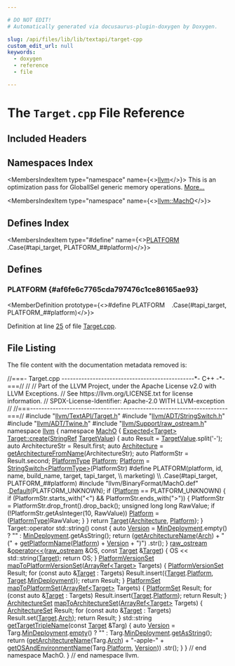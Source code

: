 ```yaml
---

# DO NOT EDIT!
# Automatically generated via docusaurus-plugin-doxygen by Doxygen.

slug: /api/files/lib/lib/textapi/target-cpp
custom_edit_url: null
keywords:
  - doxygen
  - reference
  - file

---
```





# The `Target.cpp` File Reference

<DoxygenPage pluginConfig={pluginConfig}>



## Included Headers

<IncludesList>
<IncludesListItem
  filePath="llvm/TextAPI/Target.h"
  permalink="/docs/api/files/include/include/llvm/include/llvm/textapi/target-h"
  isLocal="true" />
<IncludesListItem
  filePath="llvm/ADT/StringSwitch.h"
  permalink="/docs/api/files/include/include/llvm/include/llvm/adt/stringswitch-h"
  isLocal="true" />
<IncludesListItem
  filePath="llvm/ADT/Twine.h"
  permalink="/docs/api/files/include/include/llvm/include/llvm/adt/twine-h"
  isLocal="true" />
<IncludesListItem
  filePath="llvm/Support/raw_ostream.h"
  permalink="/docs/api/files/include/include/llvm/include/llvm/support/raw-ostream-h"
  isLocal="true" />
<IncludesListItem
  filePath="llvm/BinaryFormat/MachO.def"
  permalink=""
  isLocal="true" />
</IncludesList>

## Namespaces Index

<MembersIndex>

<MembersIndexItem
  type="namespace"
  name={<><a href="/docs/api/namespaces/llvm">llvm</a></>}>
This is an optimization pass for GlobalISel generic memory operations. <a href="/docs/api/namespaces/llvm/#details">More...</a>
</MembersIndexItem>

<MembersIndexItem
  type="namespace"
  name={<><a href="/docs/api/namespaces/llvm/macho">llvm::MachO</a></>}>
</MembersIndexItem>

</MembersIndex>

## Defines Index

<MembersIndex>

<MembersIndexItem
  type="#define"
  name={<><a href="#af6fe6c7765cda797476c1ce86165ae93">PLATFORM</a>&nbsp;&nbsp;&nbsp;  .Case(#tapi&#95;target, PLATFORM&#95;##platform)</>}>
</MembersIndexItem>

</MembersIndex>


<SectionDefinition>

## Defines

### PLATFORM {#af6fe6c7765cda797476c1ce86165ae93}

<MemberDefinition
  prototype={<>#define PLATFORM&nbsp;&nbsp;&nbsp;  .Case(#tapi&#95;target, PLATFORM&#95;##platform)</>}>

Definition at line <a href="#l00025">25</a> of file <a href="/docs/api/files/lib/lib/textapi/target-cpp">Target.cpp</a>.
</MemberDefinition>

</SectionDefinition>

## File Listing

The file content with the documentation metadata removed is:

<ProgramListing>

<Link id="l00001" /><CodeLine lineNumber="1"><Highlight kind="comment">//===- Target.cpp -----------------------------------------------&#42;- C++ -&#42;-===//</Highlight><Highlight kind="normal"></Highlight></CodeLine>
<Link id="l00002" /><CodeLine lineNumber="2"><Highlight kind="normal"></Highlight><Highlight kind="comment">//</Highlight><Highlight kind="normal"></Highlight></CodeLine>
<Link id="l00003" /><CodeLine lineNumber="3"><Highlight kind="normal"></Highlight><Highlight kind="comment">// Part of the LLVM Project, under the Apache License v2.0 with LLVM Exceptions.</Highlight><Highlight kind="normal"></Highlight></CodeLine>
<Link id="l00004" /><CodeLine lineNumber="4"><Highlight kind="normal"></Highlight><Highlight kind="comment">// See https://llvm.org/LICENSE.txt for license information.</Highlight><Highlight kind="normal"></Highlight></CodeLine>
<Link id="l00005" /><CodeLine lineNumber="5"><Highlight kind="normal"></Highlight><Highlight kind="comment">// SPDX-License-Identifier: Apache-2.0 WITH LLVM-exception</Highlight><Highlight kind="normal"></Highlight></CodeLine>
<Link id="l00006" /><CodeLine lineNumber="6"><Highlight kind="normal"></Highlight><Highlight kind="comment">//</Highlight><Highlight kind="normal"></Highlight></CodeLine>
<Link id="l00007" /><CodeLine lineNumber="7"><Highlight kind="normal"></Highlight><Highlight kind="comment">//===----------------------------------------------------------------------===//</Highlight><Highlight kind="normal"></Highlight></CodeLine>
<Link id="l00008" /><CodeLine lineNumber="8"><Highlight kind="normal"></Highlight></CodeLine>
<Link id="l00009" /><CodeLine lineNumber="9"><Highlight kind="normal"></Highlight><Highlight kind="preprocessor">#include &quot;<a href="/docs/api/files/include/include/llvm/include/llvm/textapi/target-h">llvm/TextAPI/Target.h</a>&quot;</Highlight><Highlight kind="normal"></Highlight></CodeLine>
<Link id="l00010" /><CodeLine lineNumber="10"><Highlight kind="normal"></Highlight><Highlight kind="preprocessor">#include &quot;<a href="/docs/api/files/include/include/llvm/include/llvm/adt/stringswitch-h">llvm/ADT/StringSwitch.h</a>&quot;</Highlight><Highlight kind="normal"></Highlight></CodeLine>
<Link id="l00011" /><CodeLine lineNumber="11"><Highlight kind="normal"></Highlight><Highlight kind="preprocessor">#include &quot;<a href="/docs/api/files/include/include/llvm/include/llvm/adt/twine-h">llvm/ADT/Twine.h</a>&quot;</Highlight><Highlight kind="normal"></Highlight></CodeLine>
<Link id="l00012" /><CodeLine lineNumber="12"><Highlight kind="normal"></Highlight><Highlight kind="preprocessor">#include &quot;<a href="/docs/api/files/include/include/llvm/include/llvm/support/raw-ostream-h">llvm/Support/raw&#95;ostream.h</a>&quot;</Highlight><Highlight kind="normal"></Highlight></CodeLine>
<Link id="l00013" /><CodeLine lineNumber="13"><Highlight kind="normal"></Highlight></CodeLine>
<Link id="l00014" /><CodeLine lineNumber="14"><Highlight kind="normal"></Highlight><Highlight kind="keyword">namespace </Highlight><Highlight kind="normal"><a href="/docs/api/namespaces/llvm">llvm</a> &#123;</Highlight></CodeLine>
<Link id="l00015" /><CodeLine lineNumber="15"><Highlight kind="normal"></Highlight><Highlight kind="keyword">namespace </Highlight><Highlight kind="normal"><a href="/docs/api/namespaces/llvm/macho">MachO</a> &#123;</Highlight></CodeLine>
<Link id="l00016" /><CodeLine lineNumber="16"><Highlight kind="normal"></Highlight></CodeLine>
<Link id="l00017" /><CodeLine lineNumber="17" lineLink="/docs/api/classes/llvm/macho/target/#ac60f765fb1e3ea2626663548ace96890"><Highlight kind="normal"><a href="/docs/api/classes/llvm/expected">Expected&lt;Target&gt;</a> <a href="/docs/api/classes/llvm/macho/target/#ac60f765fb1e3ea2626663548ace96890">Target::create</a>(<a href="/docs/api/classes/llvm/stringref">StringRef</a> <a href="/docs/api/namespaces/llvm/#a8fb0a43aab6ba906212950167775dbb1">TargetValue</a>) &#123;</Highlight></CodeLine>
<Link id="l00018" /><CodeLine lineNumber="18"><Highlight kind="normal">  </Highlight><Highlight kind="keyword">auto</Highlight><Highlight kind="normal"> Result = <a href="/docs/api/namespaces/llvm/#a8fb0a43aab6ba906212950167775dbb1">TargetValue</a>.split(</Highlight><Highlight kind="charliteral">&#39;-&#39;</Highlight><Highlight kind="normal">);</Highlight></CodeLine>
<Link id="l00019" /><CodeLine lineNumber="19"><Highlight kind="normal">  </Highlight><Highlight kind="keyword">auto</Highlight><Highlight kind="normal"> ArchitectureStr = Result.first;</Highlight></CodeLine>
<Link id="l00020" /><CodeLine lineNumber="20"><Highlight kind="normal">  </Highlight><Highlight kind="keyword">auto</Highlight><Highlight kind="normal"> <a href="/docs/api/namespaces/llvm/macho/#a70477e3fc02b7dbfd59604af47d88397">Architecture</a> = <a href="/docs/api/namespaces/llvm/macho/#a10005555774b1ad4d2a65a0904f3c573">getArchitectureFromName</a>(ArchitectureStr);</Highlight></CodeLine>
<Link id="l00021" /><CodeLine lineNumber="21"><Highlight kind="normal">  </Highlight><Highlight kind="keyword">auto</Highlight><Highlight kind="normal"> PlatformStr = Result.second;</Highlight></CodeLine>
<Link id="l00022" /><CodeLine lineNumber="22"><Highlight kind="normal">  <a href="/docs/api/namespaces/llvm/macho/#a3cdacd46a54ada4abe329c88c7a92504">PlatformType</a> <a href="/docs/api/classes/llvm/macho/target/#a508e7395c12db82efde5c42ecf8985cc">Platform</a>;</Highlight></CodeLine>
<Link id="l00023" /><CodeLine lineNumber="23"><Highlight kind="normal">  <a href="/docs/api/classes/llvm/macho/target/#a508e7395c12db82efde5c42ecf8985cc">Platform</a> = <a href="/docs/api/classes/llvm/stringswitch">StringSwitch&lt;PlatformType&gt;</a>(PlatformStr)</Highlight></CodeLine>
<Link id="l00024" /><CodeLine lineNumber="24"><Highlight kind="normal"></Highlight><Highlight kind="preprocessor">#define PLATFORM(platform, id, name, build&#95;name, target, tapi&#95;target,          \\</Highlight></CodeLine>
<Link id="l00025" /><CodeLine lineNumber="25"><Highlight kind="preprocessor">                 marketing)                                                    \\</Highlight></CodeLine>
<Link id="l00026" /><CodeLine lineNumber="26"><Highlight kind="preprocessor">  .Case(#tapi&#95;target, PLATFORM&#95;##platform)</Highlight><Highlight kind="normal"></Highlight></CodeLine>
<Link id="l00027" /><CodeLine lineNumber="27"><Highlight kind="normal"></Highlight><Highlight kind="preprocessor">#include &quot;llvm/BinaryFormat/MachO.def&quot;</Highlight><Highlight kind="normal"></Highlight></CodeLine>
<Link id="l00028" /><CodeLine lineNumber="28"><Highlight kind="normal">                 .<a href="/docs/api/classes/llvm/stringswitch/#a7f0e82e8a818ca43926fceb49be81661">Default</a>(PLATFORM&#95;UNKNOWN);</Highlight></CodeLine>
<Link id="l00029" /><CodeLine lineNumber="29"><Highlight kind="normal"></Highlight></CodeLine>
<Link id="l00030" /><CodeLine lineNumber="30"><Highlight kind="normal">  </Highlight><Highlight kind="keywordflow">if</Highlight><Highlight kind="normal"> (<a href="/docs/api/classes/llvm/macho/target/#a508e7395c12db82efde5c42ecf8985cc">Platform</a> == PLATFORM&#95;UNKNOWN) &#123;</Highlight></CodeLine>
<Link id="l00031" /><CodeLine lineNumber="31"><Highlight kind="normal">    </Highlight><Highlight kind="keywordflow">if</Highlight><Highlight kind="normal"> (PlatformStr.starts&#95;with(</Highlight><Highlight kind="stringliteral">&quot;&lt;&quot;</Highlight><Highlight kind="normal">) &amp;&amp; PlatformStr.ends&#95;with(</Highlight><Highlight kind="stringliteral">&quot;&gt;&quot;</Highlight><Highlight kind="normal">)) &#123;</Highlight></CodeLine>
<Link id="l00032" /><CodeLine lineNumber="32"><Highlight kind="normal">      PlatformStr = PlatformStr.drop&#95;front().drop&#95;back();</Highlight></CodeLine>
<Link id="l00033" /><CodeLine lineNumber="33"><Highlight kind="normal">      </Highlight><Highlight kind="keywordtype">unsigned</Highlight><Highlight kind="normal"> </Highlight><Highlight kind="keywordtype">long</Highlight><Highlight kind="normal"> </Highlight><Highlight kind="keywordtype">long</Highlight><Highlight kind="normal"> RawValue;</Highlight></CodeLine>
<Link id="l00034" /><CodeLine lineNumber="34"><Highlight kind="normal">      </Highlight><Highlight kind="keywordflow">if</Highlight><Highlight kind="normal"> (!PlatformStr.getAsInteger(10, RawValue))</Highlight></CodeLine>
<Link id="l00035" /><CodeLine lineNumber="35"><Highlight kind="normal">        <a href="/docs/api/classes/llvm/macho/target/#a508e7395c12db82efde5c42ecf8985cc">Platform</a> = (<a href="/docs/api/namespaces/llvm/macho/#a3cdacd46a54ada4abe329c88c7a92504">PlatformType</a>)RawValue;</Highlight></CodeLine>
<Link id="l00036" /><CodeLine lineNumber="36"><Highlight kind="normal">    &#125;</Highlight></CodeLine>
<Link id="l00037" /><CodeLine lineNumber="37"><Highlight kind="normal">  &#125;</Highlight></CodeLine>
<Link id="l00038" /><CodeLine lineNumber="38"><Highlight kind="normal"></Highlight></CodeLine>
<Link id="l00039" /><CodeLine lineNumber="39"><Highlight kind="normal">  </Highlight><Highlight kind="keywordflow">return</Highlight><Highlight kind="normal"> <a href="/docs/api/classes/llvm/macho/target/#a0861396380ac0f34248d539b8f74baa2">Target</a>&#123;<a href="/docs/api/namespaces/llvm/macho/#a70477e3fc02b7dbfd59604af47d88397">Architecture</a>, <a href="/docs/api/classes/llvm/macho/target/#a508e7395c12db82efde5c42ecf8985cc">Platform</a>&#125;;</Highlight></CodeLine>
<Link id="l00040" /><CodeLine lineNumber="40"><Highlight kind="normal">&#125;</Highlight></CodeLine>
<Link id="l00041" /><CodeLine lineNumber="41"><Highlight kind="normal"></Highlight></CodeLine>
<Link id="l00042" /><CodeLine lineNumber="42" lineLink="/docs/api/classes/llvm/macho/target/#ad0b01d165e54568f5471186d3bdbfc70"><Highlight kind="normal">Target::operator std::string()</Highlight><Highlight kind="keyword"> const </Highlight><Highlight kind="normal">&#123;</Highlight></CodeLine>
<Link id="l00043" /><CodeLine lineNumber="43"><Highlight kind="normal">  </Highlight><Highlight kind="keyword">auto</Highlight><Highlight kind="normal"> <a href="/docs/api/namespaces/llvm/#a689a023f54d38d41f6d952cac41ee538">Version</a> = <a href="/docs/api/classes/llvm/macho/target/#af53288d4cf3773021c4dd4aaefc4e861">MinDeployment</a>.empty() ? </Highlight><Highlight kind="stringliteral">&quot;&quot;</Highlight><Highlight kind="normal"> : <a href="/docs/api/classes/llvm/macho/target/#af53288d4cf3773021c4dd4aaefc4e861">MinDeployment</a>.getAsString();</Highlight></CodeLine>
<Link id="l00044" /><CodeLine lineNumber="44"><Highlight kind="normal"></Highlight></CodeLine>
<Link id="l00045" /><CodeLine lineNumber="45"><Highlight kind="normal">  </Highlight><Highlight kind="keywordflow">return</Highlight><Highlight kind="normal"> (<a href="/docs/api/namespaces/llvm/macho/#a2a0395d53f0485827bc5782c0b64a4e8">getArchitectureName</a>(<a href="/docs/api/classes/llvm/macho/target/#aee9dc737c9effa286ef632263cd45696">Arch</a>) + </Highlight><Highlight kind="stringliteral">&quot; (&quot;</Highlight><Highlight kind="normal"> + <a href="/docs/api/namespaces/llvm/macho/#a9d8c760e4070b3363f0000b33c567b37">getPlatformName</a>(<a href="/docs/api/classes/llvm/macho/target/#a508e7395c12db82efde5c42ecf8985cc">Platform</a>) +</Highlight></CodeLine>
<Link id="l00046" /><CodeLine lineNumber="46"><Highlight kind="normal">          <a href="/docs/api/namespaces/llvm/#a689a023f54d38d41f6d952cac41ee538">Version</a> + </Highlight><Highlight kind="stringliteral">&quot;)&quot;</Highlight><Highlight kind="normal">)</Highlight></CodeLine>
<Link id="l00047" /><CodeLine lineNumber="47"><Highlight kind="normal">      .str();</Highlight></CodeLine>
<Link id="l00048" /><CodeLine lineNumber="48"><Highlight kind="normal">&#125;</Highlight></CodeLine>
<Link id="l00049" /><CodeLine lineNumber="49"><Highlight kind="normal"></Highlight></CodeLine>
<Link id="l00050" /><CodeLine lineNumber="50" lineLink="/docs/api/namespaces/llvm/macho/#a8dc6944c5e5f948826f0fc7504828d7a"><Highlight kind="normal"><a href="/docs/api/classes/llvm/raw-ostream">raw&#95;ostream</a> &amp;<a href="/docs/api/namespaces/llvm/macho/#ac1a67dc2ed4b20506236a3f656c1b506">operator&lt;&lt;</a>(<a href="/docs/api/classes/llvm/raw-ostream">raw&#95;ostream</a> &amp;OS, </Highlight><Highlight kind="keyword">const</Highlight><Highlight kind="normal"> <a href="/docs/api/classes/llvm/macho/target">Target</a> &amp;<a href="/docs/api/classes/llvm/macho/target">Target</a>) &#123;</Highlight></CodeLine>
<Link id="l00051" /><CodeLine lineNumber="51"><Highlight kind="normal">  OS &lt;&lt; std::string(<a href="/docs/api/classes/llvm/macho/target">Target</a>);</Highlight></CodeLine>
<Link id="l00052" /><CodeLine lineNumber="52"><Highlight kind="normal">  </Highlight><Highlight kind="keywordflow">return</Highlight><Highlight kind="normal"> OS;</Highlight></CodeLine>
<Link id="l00053" /><CodeLine lineNumber="53"><Highlight kind="normal">&#125;</Highlight></CodeLine>
<Link id="l00054" /><CodeLine lineNumber="54"><Highlight kind="normal"></Highlight></CodeLine>
<Link id="l00055" /><CodeLine lineNumber="55" lineLink="/docs/api/namespaces/llvm/macho/#a831b4360f0de17f260ef2423128e570c"><Highlight kind="normal"><a href="/docs/api/namespaces/llvm/macho/#a500c37639f44ea5d77355432b0bb7770">PlatformVersionSet</a> <a href="/docs/api/namespaces/llvm/macho/#a831b4360f0de17f260ef2423128e570c">mapToPlatformVersionSet</a>(<a href="/docs/api/classes/llvm/arrayref">ArrayRef&lt;Target&gt;</a> Targets) &#123;</Highlight></CodeLine>
<Link id="l00056" /><CodeLine lineNumber="56"><Highlight kind="normal">  <a href="/docs/api/namespaces/llvm/macho/#a500c37639f44ea5d77355432b0bb7770">PlatformVersionSet</a> Result;</Highlight></CodeLine>
<Link id="l00057" /><CodeLine lineNumber="57"><Highlight kind="normal">  </Highlight><Highlight kind="keywordflow">for</Highlight><Highlight kind="normal"> (</Highlight><Highlight kind="keyword">const</Highlight><Highlight kind="normal"> </Highlight><Highlight kind="keyword">auto</Highlight><Highlight kind="normal"> &amp;<a href="/docs/api/classes/llvm/macho/target">Target</a> : Targets)</Highlight></CodeLine>
<Link id="l00058" /><CodeLine lineNumber="58"><Highlight kind="normal">    Result.insert(&#123;<a href="/docs/api/classes/llvm/macho/target">Target</a>.<a href="/docs/api/classes/llvm/macho/target/#a508e7395c12db82efde5c42ecf8985cc">Platform</a>, <a href="/docs/api/classes/llvm/macho/target">Target</a>.<a href="/docs/api/classes/llvm/macho/target/#af53288d4cf3773021c4dd4aaefc4e861">MinDeployment</a>&#125;);</Highlight></CodeLine>
<Link id="l00059" /><CodeLine lineNumber="59"><Highlight kind="normal">  </Highlight><Highlight kind="keywordflow">return</Highlight><Highlight kind="normal"> Result;</Highlight></CodeLine>
<Link id="l00060" /><CodeLine lineNumber="60"><Highlight kind="normal">&#125;</Highlight></CodeLine>
<Link id="l00061" /><CodeLine lineNumber="61"><Highlight kind="normal"></Highlight></CodeLine>
<Link id="l00062" /><CodeLine lineNumber="62" lineLink="/docs/api/namespaces/llvm/macho/#aa63f1bd00437a364087d0441126ec074"><Highlight kind="normal"><a href="/docs/api/namespaces/llvm/macho/#a69bfa13e6b39228d219413d8fb5f46a2">PlatformSet</a> <a href="/docs/api/namespaces/llvm/macho/#a62095b1729447a66edb49f9be4d3c38a">mapToPlatformSet</a>(<a href="/docs/api/classes/llvm/arrayref">ArrayRef&lt;Target&gt;</a> Targets) &#123;</Highlight></CodeLine>
<Link id="l00063" /><CodeLine lineNumber="63"><Highlight kind="normal">  <a href="/docs/api/namespaces/llvm/macho/#a69bfa13e6b39228d219413d8fb5f46a2">PlatformSet</a> Result;</Highlight></CodeLine>
<Link id="l00064" /><CodeLine lineNumber="64"><Highlight kind="normal">  </Highlight><Highlight kind="keywordflow">for</Highlight><Highlight kind="normal"> (</Highlight><Highlight kind="keyword">const</Highlight><Highlight kind="normal"> </Highlight><Highlight kind="keyword">auto</Highlight><Highlight kind="normal"> &amp;<a href="/docs/api/classes/llvm/macho/target">Target</a> : Targets)</Highlight></CodeLine>
<Link id="l00065" /><CodeLine lineNumber="65"><Highlight kind="normal">    Result.insert(<a href="/docs/api/classes/llvm/macho/target">Target</a>.<a href="/docs/api/classes/llvm/macho/target/#a508e7395c12db82efde5c42ecf8985cc">Platform</a>);</Highlight></CodeLine>
<Link id="l00066" /><CodeLine lineNumber="66"><Highlight kind="normal">  </Highlight><Highlight kind="keywordflow">return</Highlight><Highlight kind="normal"> Result;</Highlight></CodeLine>
<Link id="l00067" /><CodeLine lineNumber="67"><Highlight kind="normal">&#125;</Highlight></CodeLine>
<Link id="l00068" /><CodeLine lineNumber="68"><Highlight kind="normal"></Highlight></CodeLine>
<Link id="l00069" /><CodeLine lineNumber="69" lineLink="/docs/api/namespaces/llvm/macho/#ae7b7b478eaa922bb6b4e353e02beb273"><Highlight kind="normal"><a href="/docs/api/classes/llvm/macho/architectureset">ArchitectureSet</a> <a href="/docs/api/namespaces/llvm/macho/#ae7b7b478eaa922bb6b4e353e02beb273">mapToArchitectureSet</a>(<a href="/docs/api/classes/llvm/arrayref">ArrayRef&lt;Target&gt;</a> Targets) &#123;</Highlight></CodeLine>
<Link id="l00070" /><CodeLine lineNumber="70"><Highlight kind="normal">  <a href="/docs/api/classes/llvm/macho/architectureset">ArchitectureSet</a> Result;</Highlight></CodeLine>
<Link id="l00071" /><CodeLine lineNumber="71"><Highlight kind="normal">  </Highlight><Highlight kind="keywordflow">for</Highlight><Highlight kind="normal"> (</Highlight><Highlight kind="keyword">const</Highlight><Highlight kind="normal"> </Highlight><Highlight kind="keyword">auto</Highlight><Highlight kind="normal"> &amp;<a href="/docs/api/classes/llvm/macho/target">Target</a> : Targets)</Highlight></CodeLine>
<Link id="l00072" /><CodeLine lineNumber="72"><Highlight kind="normal">    Result.set(<a href="/docs/api/classes/llvm/macho/target">Target</a>.<a href="/docs/api/classes/llvm/macho/target/#aee9dc737c9effa286ef632263cd45696">Arch</a>);</Highlight></CodeLine>
<Link id="l00073" /><CodeLine lineNumber="73"><Highlight kind="normal">  </Highlight><Highlight kind="keywordflow">return</Highlight><Highlight kind="normal"> Result;</Highlight></CodeLine>
<Link id="l00074" /><CodeLine lineNumber="74"><Highlight kind="normal">&#125;</Highlight></CodeLine>
<Link id="l00075" /><CodeLine lineNumber="75"><Highlight kind="normal"></Highlight></CodeLine>
<Link id="l00076" /><CodeLine lineNumber="76" lineLink="/docs/api/namespaces/llvm/macho/#a0c7a01c33f06ce5b51a5037522858155"><Highlight kind="normal">std::string <a href="/docs/api/namespaces/llvm/macho/#a0c7a01c33f06ce5b51a5037522858155">getTargetTripleName</a>(</Highlight><Highlight kind="keyword">const</Highlight><Highlight kind="normal"> <a href="/docs/api/classes/llvm/macho/target">Target</a> &amp;Targ) &#123;</Highlight></CodeLine>
<Link id="l00077" /><CodeLine lineNumber="77"><Highlight kind="normal">  </Highlight><Highlight kind="keyword">auto</Highlight><Highlight kind="normal"> <a href="/docs/api/namespaces/llvm/#a689a023f54d38d41f6d952cac41ee538">Version</a> =</Highlight></CodeLine>
<Link id="l00078" /><CodeLine lineNumber="78"><Highlight kind="normal">      Targ.<a href="/docs/api/classes/llvm/macho/target/#af53288d4cf3773021c4dd4aaefc4e861">MinDeployment</a>.<a href="/docs/api/classes/llvm/versiontuple/#ad07e5841d788dc29bdda972b3f92be6b">empty</a>() ? </Highlight><Highlight kind="stringliteral">&quot;&quot;</Highlight><Highlight kind="normal"> : Targ.<a href="/docs/api/classes/llvm/macho/target/#af53288d4cf3773021c4dd4aaefc4e861">MinDeployment</a>.<a href="/docs/api/classes/llvm/versiontuple/#a87d3c6e7d460d48dfe0ddd2c31793fa7">getAsString</a>();</Highlight></CodeLine>
<Link id="l00079" /><CodeLine lineNumber="79"><Highlight kind="normal"></Highlight></CodeLine>
<Link id="l00080" /><CodeLine lineNumber="80"><Highlight kind="normal">  </Highlight><Highlight kind="keywordflow">return</Highlight><Highlight kind="normal"> (<a href="/docs/api/namespaces/llvm/macho/#a2a0395d53f0485827bc5782c0b64a4e8">getArchitectureName</a>(Targ.<a href="/docs/api/classes/llvm/macho/target/#aee9dc737c9effa286ef632263cd45696">Arch</a>) + </Highlight><Highlight kind="stringliteral">&quot;-apple-&quot;</Highlight><Highlight kind="normal"> +</Highlight></CodeLine>
<Link id="l00081" /><CodeLine lineNumber="81"><Highlight kind="normal">          <a href="/docs/api/namespaces/llvm/macho/#a3c374ae1fb63cf873274d3da61bd31fa">getOSAndEnvironmentName</a>(Targ.<a href="/docs/api/classes/llvm/macho/target/#a508e7395c12db82efde5c42ecf8985cc">Platform</a>, <a href="/docs/api/namespaces/llvm/#a689a023f54d38d41f6d952cac41ee538">Version</a>))</Highlight></CodeLine>
<Link id="l00082" /><CodeLine lineNumber="82"><Highlight kind="normal">      .str();</Highlight></CodeLine>
<Link id="l00083" /><CodeLine lineNumber="83"><Highlight kind="normal">&#125;</Highlight></CodeLine>
<Link id="l00084" /><CodeLine lineNumber="84"><Highlight kind="normal"></Highlight></CodeLine>
<Link id="l00085" /><CodeLine lineNumber="85"><Highlight kind="normal">&#125; </Highlight><Highlight kind="comment">// end namespace MachO.</Highlight><Highlight kind="normal"></Highlight></CodeLine>
<Link id="l00086" /><CodeLine lineNumber="86"><Highlight kind="normal">&#125; </Highlight><Highlight kind="comment">// end namespace llvm.</Highlight><Highlight kind="normal"></Highlight></CodeLine>

</ProgramListing>

</DoxygenPage>
